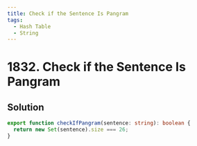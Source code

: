 ```yaml
---
title: Check if the Sentence Is Pangram
tags:
  - Hash Table
  - String
---
```


# 1832. Check if the Sentence Is Pangram

<Badges>
  <LevelBadge level="easy" />
  <TopicBadge name="Hash Table" slug="hash-table" />
  <TopicBadge name="String" slug="string" />
</Badges>

## Solution

```typescript filename="solution.ts" copy
export function checkIfPangram(sentence: string): boolean {
  return new Set(sentence).size === 26;
}
```

<ProblemLink
  codingSite="leetcode"
  href="https://leetcode.com/problems/check-if-the-sentence-is-pangram"
  title="Check if the Sentence Is Pangram"
/>
